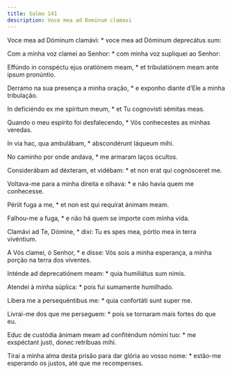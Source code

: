 ```yaml
---
title: Salmo 141
description: Voce mea ad Dominum clamavi
---
```


<div class="side-by-side not-content">

Voce mea ad Dóminum clamávi: * voce mea ad Dóminum deprecátus sum:

Com a minha voz clamei ao Senhor: * com minha voz supliquei ao Senhor:

Effúndo in conspéctu ejus oratiónem meam, * et tribulatiónem meam ante ipsum pronúntio.

Derramo na sua presença a minha oração, * e exponho diante d’Ele a minha tribulação.

In deficiéndo ex me spíritum meum, * et Tu cognovísti sémitas meas.

Quando o meu espírito foi desfalecendo, * Vós conhecestes as minhas veredas.

In via hac, qua ambulábam, * abscondérunt láqueum mihi.

No caminho por onde andava, * me armaram laços ocultos.

Considerábam ad déxteram, et vidébam: * et non erat qui cognósceret me.

Voltava-me para a minha direita e olhava: * e não havia quem me conhecesse.

Périit fuga a me, * et non est qui requírat ánimam meam.

Falhou-me a fuga, * e não há quem se importe com minha vida.

Clamávi ad Te, Dómine, * dixi: Tu es spes mea, pórtio mea in terra vivéntium.

A Vós clamei, ó Senhor, * e disse: Vós sois a minha esperança, a minha porção na terra dos viventes.

Inténde ad deprecatiónem meam: * quia humiliátus sum nimis.

Atendei à minha súplica: * pois fui sumamente humilhado.

Líbera me a persequéntibus me: * quia confortáti sunt super me.

Livrai-me dos que me perseguem: * pois se tornaram mais fortes do que eu.

Educ de custódia ánimam meam ad confiténdum nómini tuo: * me exspéctant justi, donec retríbuas mihi.

Tirai a minha alma desta prisão para dar glória ao vosso nome: * estão-me esperando os justos, até que me recompenses.

</div>
